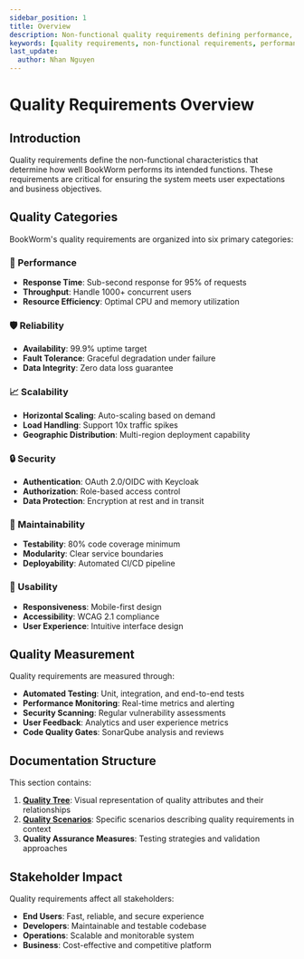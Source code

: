 ```yaml
---
sidebar_position: 1
title: Overview
description: Non-functional quality requirements defining performance, reliability, security, and other quality attributes
keywords: [quality requirements, non-functional requirements, performance, reliability, security, scalability, maintainability]
last_update:
  author: Nhan Nguyen
---
```


# Quality Requirements Overview

## Introduction

Quality requirements define the non-functional characteristics that determine how well BookWorm performs its intended functions. These requirements are critical for ensuring the system meets user expectations and business objectives.

## Quality Categories

BookWorm's quality requirements are organized into six primary categories:

### 🚀 Performance

- **Response Time**: Sub-second response for 95% of requests
- **Throughput**: Handle 1000+ concurrent users
- **Resource Efficiency**: Optimal CPU and memory utilization

### 🛡️ Reliability

- **Availability**: 99.9% uptime target
- **Fault Tolerance**: Graceful degradation under failure
- **Data Integrity**: Zero data loss guarantee

### 📈 Scalability

- **Horizontal Scaling**: Auto-scaling based on demand
- **Load Handling**: Support 10x traffic spikes
- **Geographic Distribution**: Multi-region deployment capability

### 🔒 Security

- **Authentication**: OAuth 2.0/OIDC with Keycloak
- **Authorization**: Role-based access control
- **Data Protection**: Encryption at rest and in transit

### 🔧 Maintainability

- **Testability**: 80% code coverage minimum
- **Modularity**: Clear service boundaries
- **Deployability**: Automated CI/CD pipeline

### 👥 Usability

- **Responsiveness**: Mobile-first design
- **Accessibility**: WCAG 2.1 compliance
- **User Experience**: Intuitive interface design

## Quality Measurement

Quality requirements are measured through:

- **Automated Testing**: Unit, integration, and end-to-end tests
- **Performance Monitoring**: Real-time metrics and alerting
- **Security Scanning**: Regular vulnerability assessments
- **User Feedback**: Analytics and user experience metrics
- **Code Quality Gates**: SonarQube analysis and reviews

## Documentation Structure

This section contains:

1. **[Quality Tree](./quality-tree.mdx)**: Visual representation of quality attributes and their relationships
2. **[Quality Scenarios](./quality-scenarios.mdx)**: Specific scenarios describing quality requirements in context
3. **Quality Assurance Measures**: Testing strategies and validation approaches

## Stakeholder Impact

Quality requirements affect all stakeholders:

- **End Users**: Fast, reliable, and secure experience
- **Developers**: Maintainable and testable codebase
- **Operations**: Scalable and monitorable system
- **Business**: Cost-effective and competitive platform
